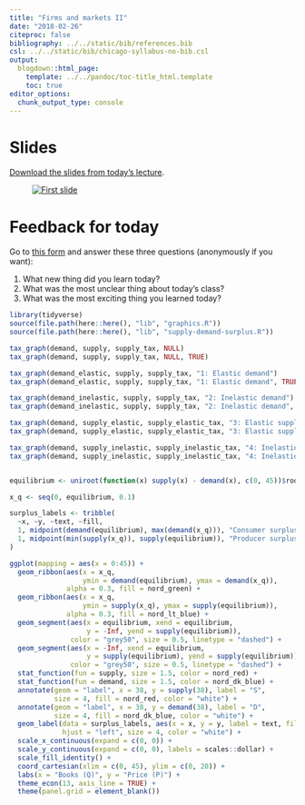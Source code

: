```yaml
---
title: "Firms and markets II"
date: "2018-02-26"
citeproc: false
bibliography: ../../static/bib/references.bib
csl: ../../static/bib/chicago-syllabus-no-bib.csl
output:
  blogdown::html_page:
    template: ../../pandoc/toc-title_html.template
    toc: true
editor_options: 
  chunk_output_type: console
---
```


# Slides

[Download the slides from today's lecture](/slides/MPA-612_2018-02-26.pdf).

<figure>
[![First slide](/images/slides/slides_2018-02-26.png)](/slides/MPA-612_2018-02-26.pdf)
</figure>


# Feedback for today

Go to [this form](https://goo.gl/forms/wu8bhjn7QzA2D4h22) and answer these three questions (anonymously if you want):

1. What new thing did you learn today?
2. What was the most unclear thing about today's class?
3. What was the most exciting thing you learned today?


```r
library(tidyverse)
source(file.path(here::here(), "lib", "graphics.R"))
source(file.path(here::here(), "lib", "supply-demand-surplus.R"))

tax_graph(demand, supply, supply_tax, NULL)
tax_graph(demand, supply, supply_tax, NULL, TRUE)

tax_graph(demand_elastic, supply, supply_tax, "1: Elastic demand")
tax_graph(demand_elastic, supply, supply_tax, "1: Elastic demand", TRUE)

tax_graph(demand_inelastic, supply, supply_tax, "2: Inelastic demand")
tax_graph(demand_inelastic, supply, supply_tax, "2: Inelastic demand", TRUE)

tax_graph(demand, supply_elastic, supply_elastic_tax, "3: Elastic supply")
tax_graph(demand, supply_elastic, supply_elastic_tax, "3: Elastic supply", TRUE)

tax_graph(demand, supply_inelastic, supply_inelastic_tax, "4: Inelastic supply")
tax_graph(demand, supply_inelastic, supply_inelastic_tax, "4: Inelastic supply", TRUE)


equilibrium <- uniroot(function(x) supply(x) - demand(x), c(0, 45))$root

x_q <- seq(0, equilibrium, 0.1)

surplus_labels <- tribble(
  ~x, ~y, ~text, ~fill,
  1, midpoint(demand(equilibrium), max(demand(x_q))), "Consumer surplus", nord_green,
  1, midpoint(min(supply(x_q)), supply(equilibrium)), "Producer surplus", nord_lt_blue
)

ggplot(mapping = aes(x = 0:45)) +
  geom_ribbon(aes(x = x_q, 
                  ymin = demand(equilibrium), ymax = demand(x_q)),
              alpha = 0.3, fill = nord_green) +
  geom_ribbon(aes(x = x_q, 
                  ymin = supply(x_q), ymax = supply(equilibrium)),
              alpha = 0.3, fill = nord_lt_blue) +
  geom_segment(aes(x = equilibrium, xend = equilibrium, 
                   y = -Inf, yend = supply(equilibrium)),
               color = "grey50", size = 0.5, linetype = "dashed") +
  geom_segment(aes(x = -Inf, xend = equilibrium,
                   y = supply(equilibrium), yend = supply(equilibrium)),
               color = "grey50", size = 0.5, linetype = "dashed") +
  stat_function(fun = supply, size = 1.5, color = nord_red) +
  stat_function(fun = demand, size = 1.5, color = nord_dk_blue) +
  annotate(geom = "label", x = 38, y = supply(38), label = "S", 
           size = 4, fill = nord_red, color = "white") +
  annotate(geom = "label", x = 38, y = demand(38), label = "D", 
           size = 4, fill = nord_dk_blue, color = "white") +
  geom_label(data = surplus_labels, aes(x = x, y = y, label = text, fill = fill), 
             hjust = "left", size = 4, color = "white") +
  scale_x_continuous(expand = c(0, 0)) +
  scale_y_continuous(expand = c(0, 0), labels = scales::dollar) +
  scale_fill_identity() +
  coord_cartesian(xlim = c(0, 45), ylim = c(0, 20)) +
  labs(x = "Books (Q)", y = "Price (P)") +
  theme_econ(13, axis_line = TRUE) +
  theme(panel.grid = element_blank())
```
